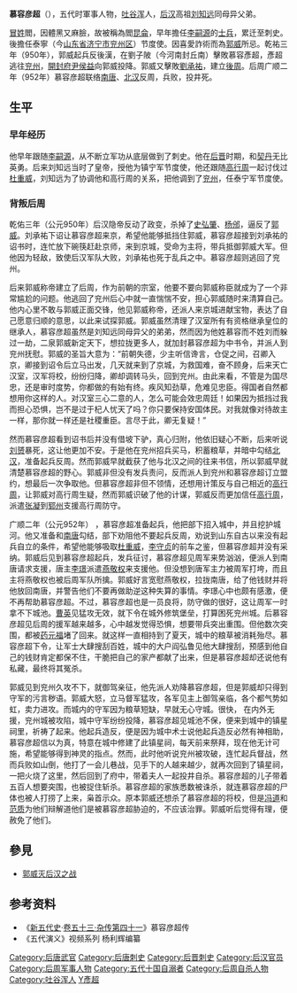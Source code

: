{{Refimprove|time=2020-08-09}}
'''慕容彦超'''（{{bd|?||952年|}}），五代时軍事人物，[[吐谷浑|吐谷浑]]人，[[后汉|后汉]]高祖[[刘知远|刘知远]]同母异父弟。

[[冒姓_(行為)|冒姓]]閻，因體黑又麻臉，故被稱為閻[[崑崙奴|昆侖]]，早年擔任[[李嗣源|李嗣源]]的[[士兵|士兵]]，累迁至刺史。後擔任泰寧（今[[山东省|山东省]][[济宁市|济宁市]][[兖州区|兖州区]]）节度使。因喜愛詐術而為[[郭威|郭威]]所忌。乾祐三年（950年），郭威起兵反後漢，在劉子陂（今河南封丘南）擊敗慕容彥超，彥超逃往[[兖州|兖州]]，[[開封府尹|開封府尹]][[侯益|侯益]]向郭威投降。郭威又擊敗[[劉承祐|劉承祐]]，建立[[後周|後周]]。后周广顺二年（952年）慕容彦超联络[[南唐|南唐]]、[[北汉|北汉]]反周，兵败，投井死。

== 生平 ==
===早年经历===
他早年跟随[[李嗣源|李嗣源]]，从不断立军功从底层做到了刺史。他在[[后晋|后晋]]时期，和[[契丹|契丹]]无比英勇。后来刘知远当时了皇帝，授他为镇宁军节度使，他还跟随[[高行周|高行周]]一起讨伐过[[杜重威|杜重威]]，刘知远为了协调他和高行周的关系，把他调到了[[兖州|兖州]]，任泰宁军节度使。

===背叛后周===

乾佑三年（公元950年）后汉隐帝反动了政变，杀掉了[[史弘肇|史弘肇]]、[[杨邠|杨邠]]，逼反了[[郭威|郭威]]。刘承祐下诏让慕容彦超来京，希望他能够抵挡住郭威，慕容彦超接到刘承祐的诏书时，连忙放下碗筷赶赴京师，来到京城，受命为主将，带兵抵御郭威大军。但他因为轻敌，致使后汉军队大败，刘承祐也死于乱兵之中。慕容彦超则逃回了兖州。

后来郭威称帝建立了后周，作为前朝的宗室，他要不要向郭威称臣就成为了一个非常尴尬的问题。他逃回了兖州后心中就一直惴惴不安，担心郭威随时来清算自己。他内心里不敢与郭威正面交锋，他见郭威称帝，还派人来京城进献宝物，表达了自己愿意归顺的意思，以此来试探郭威。郭威虽然清理了汉室所有有资格继承皇位的继承人，慕容彦超虽然是刘知远同母异父的弟弟，然而因为他姓慕容而不姓刘而躲过一劫，二泉郭威新定天下，想拉拢更多人，就加封慕容彦超为中书令，并派人到兖州抚慰。郭威的圣旨大意为：“前朝失德，少主听信谗言，仓促之间，召卿入京，卿接到诏令后立马出发，几天就来到了京城，为救国难，奋不顾身，后来天亡汉室，汉军将校，纷纷归降，卿却调转马头，回到兖州。由此来看，不管是为国尽忠，还是审时度势，你都做的有始有终。疾风知劲草，危难见忠臣。得国者自然都想用你这样的人。对汉室三心二意的人，怎么可能会效忠周廷！如果因为抵挡过我而担心恐惧，岂不是过于杞人忧天了吗？你只要保持安国体民。对我就像对待故主一样，那你就一样还是社稷重臣。言尽于此，卿无复疑！”

然而慕容彦超看到诏书后并没有借坡下驴，真心归附，他依旧疑心不断，后来听说[[刘赟|刘赟]]暴死，这让他更加不安。于是他在兖州招兵买马，积蓄粮草，并暗中勾结[[北汉|北汉]]，准备起兵反周。然而郭威早就截获了他与北汉之间的往来书信，所以郭威早就清楚慕容彦超的野心。郭威非但没有发兵责问，反而派人到兖州和慕容彦超订立盟约，想最后一次争取他。但慕容彦超非但不领情，还想用计策反与自己相近的[[高行周|高行周]]，让郭威对高行周生疑，然而郭威识破了他的计谋，郭威反而更加信任[[高行周|高行周]]，派遣[[张凝|张凝]]到[[郓州|郓州]]支援高行周防守。

广顺二年（公元952年） ，慕容彦超准备起兵，他把部下招入城中，并且挖护城河。他又准备和[[南唐|南唐]]勾结，部下劝阻他不要起兵反周，劝说到山东自古以来没有起兵自立的条件，希望他能够吸取[[杜重威|杜重威]]，[[李守贞|李守贞]]的前车之鉴，但慕容彦超并没有采纳。郭威后见到慕容彦超起兵，发兵征讨，慕容彦超见周军来势汹汹，便派人到南唐请求支援，唐主[[李璟|李璟]]派遣[[燕敬权|燕敬权]]来支援他。但没想到唐军主力被周军打垮，而且主将燕敬权也被后周军队所擒。郭威好言宽慰燕敬权，拉拢南唐，给了他钱财并将他放回南唐，并警告他们不要再做助逆这种失算的事情。李璟心中也颇有感激，便不再帮助慕容彦超。不过，慕容彦超也是一员良将，防守做的很好，这让周军一时拿不下城池。[[曹英|曹英]]见猛攻无效，就下令在城外修筑堡垒，打算困死兖州城。后慕容彦超见后周的援军越来越多，心中越发觉得恐惧，想要带兵突出重围。但他数次突围，都被[[药元福|药元福]]堵了回来。就这样一直相持到了夏天，城中的粮草被消耗殆尽。慕容彦超下令，让军士大肆搜刮百姓，城中的大户阎弘鲁见他大肆搜刮，预感到他自己的钱财肯定都保不住，干脆把自己的家产都献了出来，但是慕容彦超却还说他有私藏，最终将其冤杀。

郭威见到兖州久攻不下，就御驾亲征，他先派人劝降慕容彦超，但是郭威却只得到守军的污言秽语。郭威大怒，立马督军猛攻，各军见主上御驾亲临，各个都气势如虹，卖力进攻。而城内的守军因为粮草短缺，早就无心守城。很快， 在内外无援，兖州城被攻陷，城中守军纷纷投降，慕容彦超见城池不保，便来到城中的镇星祠里，祈祷了起来。他起兵造反，便是因为城中术士说他起兵造反必然有神相助，慕容彦超信以为真，特意在城中修建了此镇星祠，每天前来祭拜，现在他无计可施，希望能够得到神灵的指点。然而，此时他听说兖州被攻破，连忙起兵督战，然而兵败如山倒，他打了一会儿巷战，见手下的人越来越少，就再次回到了镇星祠，一把火烧了这里，然后回到了府中，带着夫人一起投井自杀。慕容彦超的儿子带着五百人想要突围，也被捉住斩杀。慕容彦超的家族悉数被诛杀，就连慕容彦超的尸体也被人打捞了上来，枭首示众。原本郭威还想杀了慕容彦超的将校，但是[[冯道|冯道]]和[[范质|范质]]为他们辩解道他们是被慕容彦超胁迫的，不应该治罪。郭威听后觉得有理，便赦免了他们。

==參見==
*[[郭威灭后汉之战|郭威灭后汉之战]]

== 参考资料==

*《[[新五代史|新五代史]]·[[:s:新五代史/卷53|卷五十三·杂传第四十一]]》慕容彦超传
*《五代演义》视频系列 杨利辉编纂

[[Category:后唐武官|Category:后唐武官]]
[[Category:后唐刺史|Category:后唐刺史]]
[[Category:后晋刺史|Category:后晋刺史]]
[[Category:后汉官员|Category:后汉官员]]
[[Category:后周军事人物|Category:后周军事人物]]
[[Category:五代十国自溺者|Category:五代十国自溺者]]
[[Category:后周自杀人物|Category:后周自杀人物]]
[[Category:吐谷浑人|Category:吐谷浑人]]
[[Category:慕容姓|Y彥超]]